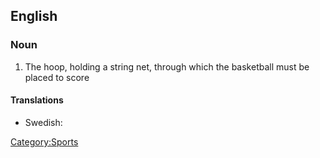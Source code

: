 ==English==

===Noun===
{{en-noun|sg=[[basketball]] [[hoop]]}}

# {{hoops}} The hoop, holding a string net, through which the basketball must be placed to score

====Translations====
{{trans-top|a hoop use in basketball}}
* Swedish: {{t-|sv|basketkorg|c}}
{{trans-mid}}
{{trans-bottom}}

[[Category:Sports]]